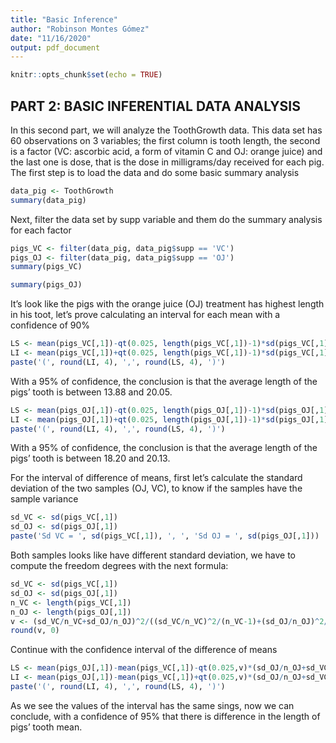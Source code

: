 ```yaml
---
title: "Basic Inference"
author: "Robinson Montes Gómez"
date: "11/16/2020"
output: pdf_document
---
```


```r
knitr::opts_chunk$set(echo = TRUE)
```
## PART 2: BASIC INFERENTIAL DATA ANALYSIS

In this second part, we will analyze the ToothGrowth data. This data set has 60 observations on 3 variables; the first column is tooth length, the second is a factor (VC: ascorbic acid, a form of vitamin C and OJ: orange juice) and the last one is dose, that is the dose in milligrams/day received for each pig. The first step is to load the data and do some basic summary analysis

```r
data_pig <- ToothGrowth
summary(data_pig)
```

Next, filter the data set by supp variable and them do the summary analysis for each factor

```r
pigs_VC <- filter(data_pig, data_pig$supp == 'VC')
pigs_OJ <- filter(data_pig, data_pig$supp == 'OJ')
summary(pigs_VC)
```

```r
summary(pigs_OJ)
```
It's look like the pigs with the orange juice (OJ) treatment has highest length in his toot, let's prove calculating an interval for each mean with a confidence of 90%

```r
LS <- mean(pigs_VC[,1])-qt(0.025, length(pigs_VC[,1])-1)*sd(pigs_VC[,1])/(length(pigs_VC[,1])^0.5)
LI <- mean(pigs_VC[,1])+qt(0.025, length(pigs_VC[,1])-1)*sd(pigs_VC[,1])/(length(pigs_VC[,1])^0.5)
paste('(', round(LI, 4), ',', round(LS, 4), ')')
```
With a 95% of confidence, the conclusion is that the average length of the pigs' tooth is between 13.88 and 20.05.

```r
LS <- mean(pigs_OJ[,1])-qt(0.025, length(pigs_OJ[,1])-1)*sd(pigs_OJ[,1])/(length(pigs_OJ[,1])^0.5)
LI <- mean(pigs_OJ[,1])+qt(0.025, length(pigs_OJ[,1])-1)*sd(pigs_OJ[,1])/(length(pigs_OJ[,1])^0.5)
paste('(', round(LI, 4), ',', round(LS, 4), ')')
```
With a 95% of confidence, the conclusion is that the average length of the pigs' tooth is between 18.20 and 20.13.

For the interval of difference of means, first let's calculate the standard deviation of the two samples (OJ, VC), to know if the samples have the sample variance

```r
sd_VC <- sd(pigs_VC[,1])
sd_OJ <- sd(pigs_OJ[,1])
paste('Sd VC = ', sd(pigs_VC[,1]), ', ', 'Sd OJ = ', sd(pigs_OJ[,1]))
```
Both samples looks like have different standard deviation, we have to compute the freedom degrees with the next formula:

```r
sd_VC <- sd(pigs_VC[,1])
sd_OJ <- sd(pigs_OJ[,1])
n_VC <- length(pigs_VC[,1])
n_OJ <- length(pigs_OJ[,1])
v <- (sd_VC/n_VC+sd_OJ/n_OJ)^2/((sd_VC/n_VC)^2/(n_VC-1)+(sd_OJ/n_OJ)^2/(n_OJ-1))
round(v, 0)

```
Continue with the confidence interval of the difference of means

```r
LS <- mean(pigs_OJ[,1])-mean(pigs_VC[,1])-qt(0.025,v)*(sd_OJ/n_OJ+sd_VC/n_VC)^0.5
LI <- mean(pigs_OJ[,1])-mean(pigs_VC[,1])+qt(0.025,v)*(sd_OJ/n_OJ+sd_VC/n_VC)^0.5
paste('(', round(LI, 4), ',', round(LS, 4), ')')
```

As we see the values of the interval has the same sings, now we can conclude, with a confidence of 95% that there is difference in the length of pigs' tooth mean.
